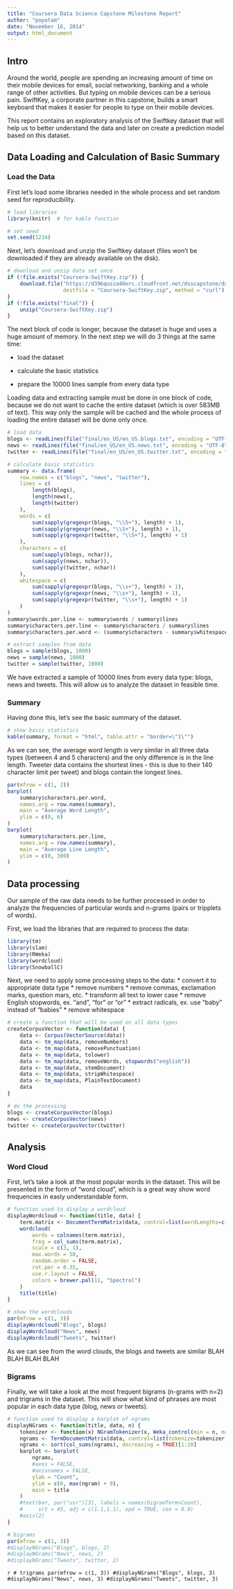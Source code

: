 ```yaml
---
title: "Coursera Data Science Capstone Milestone Report"
author: "popotam"
date: "November 16, 2014"
output: html_document
---
```


Intro
-----

Around the world, people are spending an increasing amount of time on their
mobile devices for email, social networking, banking and a whole range
of other activities. But typing on mobile devices can be a serious pain.
SwiftKey, a corporate partner in this capstone,
builds a smart keyboard that makes it easier for people to type on their
mobile devices.

This report contains an exploratory analysis of the Swiftkey dataset
that will help us to better understand the data and later on create
a prediction model based on this dataset.


Data Loading and Calculation of Basic Summary
---------------------------------------------

### Load the Data

First let's load some libraries needed in the whole process and set random seed for reproducibility.

```r
# load libraries
library(knitr)  # for kable function

# set seed
set.seed(1234)
```

Next, let's download and unzip the Swiftkey dataset (files won't be downloaded if they are already available on the disk).

```r
# download and unzip data set once
if (!file.exists("Coursera-SwiftKey.zip")) {
    download.file("https://d396qusza40orc.cloudfront.net/dsscapstone/dataset/Coursera-SwiftKey.zip",
                  destfile = "Coursera-SwiftKey.zip", method = "curl")
}
if (!file.exists("final")) {
    unzip("Coursera-SwiftKey.zip")
}
```

The next block of code is longer, because the dataset is huge and uses a huge amount of memory.
In the next step we will do 3 things at the same time:

* load the dataset

* calculate the basic statistics

* prepare the 10000 lines sample from every data type

Loading data and extracting sample must be done in one block of code,
because we do not want to cache the entire dataset (which is over 583MB of text).
This way only the sample will be cached and the whole process of loading
the entire dataset will be done only once.

```r
# load data
blogs <- readLines(file("final/en_US/en_US.blogs.txt", encoding = "UTF-8"), n = 10000)
news <- readLines(file("final/en_US/en_US.news.txt", encoding = "UTF-8"), n = 10000)
twitter <- readLines(file("final/en_US/en_US.twitter.txt", encoding = "UTF-8"), n = 10000)

# calculate basic statistics
summary <- data.frame(
    row.names = c("blogs", "news", "twitter"),
    lines = c(
        length(blogs),
        length(news),
        length(twitter)
    ),
    words = c(
        sum(sapply(gregexpr(blogs, "\\S+"), length) + 1),
        sum(sapply(gregexpr(news, "\\S+"), length) + 1),
        sum(sapply(gregexpr(twitter, "\\S+"), length) + 1)
    ),
    characters = c(
        sum(sapply(blogs, nchar)),
        sum(sapply(news, nchar)),
        sum(sapply(twitter, nchar))
    ),
    whitespace = c(
        sum(sapply(gregexpr(blogs, "\\s+"), length) + 1),
        sum(sapply(gregexpr(news, "\\s+"), length) + 1),
        sum(sapply(gregexpr(twitter, "\\s+"), length) + 1)
    )
)
summary$words.per.line <- summary$words / summary$lines
summary$characters.per.line <- summary$characters / summary$lines
summary$characters.per.word <- (summary$characters - summary$whitespace) / summary$words

# extract samples from data
blogs = sample(blogs, 1000)
news = sample(news, 1000)
twitter = sample(twitter, 1000)
```

We have extracted a sample of 10000 lines from every data type: blogs, news and tweets.
This will allow us to analyze the dataset in feasible time.

### Summary

Having done this, let's see the basic summary of the dataset.

```r
# show basic statistics
kable(summary, format = "html", table.attr = "border=\"1\"")

```

As we can see, the average word length is very similar in all three data types (between 4 and 5 characters) and the only difference is in the line length. Tweeter data contains the shortest lines - this is due to their 140 character limit per tweet) and blogs contain the longest lines.

```r
par(mfrow = c(1, 2))
barplot(
    summary$characters.per.word,
    names.arg = row.names(summary),
    main = "Average Word Length",
    ylim = c(0, 6)
)
barplot(
    summary$characters.per.line,
    names.arg = row.names(summary),
    main = "Average Line Length",
    ylim = c(0, 300)
)
```

Data processing
---------------

Our sample of the raw data needs to be further processed in order to analyze the frequencies of particular words and n-grams (pairs or tripplets of words).

First, we load the libraries that are required to process the data:
```r
library(tm)
library(slam)
library(RWeka)
library(wordcloud)
library(SnowballC)
```

Next, we need to apply some processing steps to the data:
* convert it to appropriate data type
* remove numbers
* remove commas, exclamation marks, question mars, etc.
* transform all text to lower case
* remove English stopwords, ex. "and", "for" or "or"
* extract radicals, ex. use "baby" instead of "babies"
* remove whitespace

```r

# create a function that will be used on all data types
createCorpusVector <- function(data) {
    data <- Corpus(VectorSource(data))
    data <- tm_map(data, removeNumbers)
    data <- tm_map(data, removePunctuation)
    data <- tm_map(data, tolower)
    data <- tm_map(data, removeWords, stopwords("english"))
    data <- tm_map(data, stemDocument)
    data <- tm_map(data, stripWhitespace)
    data <- tm_map(data, PlainTextDocument)
    data
}

# do the processing
blogs <- createCorpusVector(blogs)
news <- createCorpusVector(news)
twitter <- createCorpusVector(twitter)
```

Analysis
--------

### Word Cloud

First, let's take a look at the most popular words in the dataset.
This will be presented in the form of "word cloud", which is a great way
show word frequencies in easly understandable form.

```r

# function used to display a wordcloud
displayWordcloud <- function(title, data) {
    term.matrix <- DocumentTermMatrix(data, control=list(wordLengths=c(0, Inf)))
    wordcloud(
        words = colnames(term.matrix),
        freq = col_sums(term.matrix), 
        scale = c(3, 1),
        max.words = 50,
        random.order = FALSE,
        rot.per = 0.35,
        use.r.layout = FALSE,
        colors = brewer.pal(11, "Spectral")
    )
    title(title)
}

# show the wordclouds
par(mfrow = c(1, 3))
displayWordcloud("Blogs", blogs)
displayWordcloud("News", news)
displayWordcloud("Tweets", twitter)
```

As we can see from the word clouds, the blogs and tweets are similar 
BLAH BLAH BLAH BLAH


### Bigrams

Finally, we will take a look at the most frequent bigrams (n-grams with n=2)
and trigrams in the dataset.
This will show what kind of phrases are most popular in each data type (blog, news or tweets).

```r

# function used to display a barplot of ngrams
displayNGrams <- function(title, data, n) {
    tokenizer <- function(x) NGramTokenizer(x, Weka_control(min = n, max = n))
    ngrams <- TermDocumentMatrix(data, control=list(tokenize=tokenizer))
    ngrams <- sort(col_sums(ngrams), decreasing = TRUE)[1:10]
    barplot <- barplot(
        ngrams,
        #axes = FALSE,
        #axisnames = FALSE,
        ylab = "Count",
        ylim = c(0, max(ngram) + 9),
        main = title
    )
    #text(bar, par("usr")[3], labels = names(bigramTermsCount),
    #     srt = 45, adj = c(1.1,1.1), xpd = TRUE, cex = 0.9)
    #axis(2)    
}

# bigrams
par(mfrow = c(1, 3))
#displayNGrams("Blogs", blogs, 2)
#displayNGrams("News", news, 2)
#displayNGrams("Tweets", twitter, 2)
```

```r
# trigrams
par(mfrow = c(1, 3))
#displayNGrams("Blogs", blogs, 3)
#displayNGrams("News", news, 3)
#displayNGrams("Tweets", twitter, 3)```